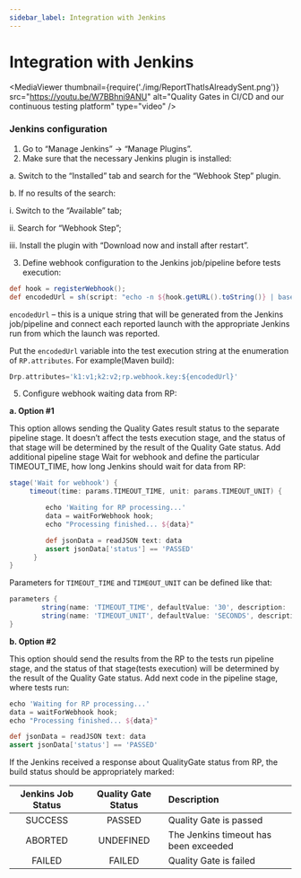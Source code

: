 ```yaml
---
sidebar_label: Integration with Jenkins
---
```


# Integration with Jenkins

<MediaViewer thumbnail={require('./img/ReportThatIsAlreadySent.png')} src="https://youtu.be/W7BBhni9ANU" alt="Quality Gates in CI/CD and our continuous testing platform" type="video" />

### Jenkins configuration

1. Go to “Manage Jenkins” -> “Manage Plugins”.
2. Make sure that the necessary Jenkins plugin is installed:

a. Switch to the “Installed” tab and search for the “Webhook Step” plugin.

b. If no results of the search:

i. Switch to the “Available” tab;

ii. Search for “Webhook Step”;

iii. Install the plugin with “Download now and install after restart”.

3. Define webhook configuration to the Jenkins job/pipeline before tests execution:

```groovy
def hook = registerWebhook();
def encodedUrl = sh(script: "echo -n ${hook.getURL().toString()} | base64 -w 0", returnStdout: true)
```

```encodedUrl``` – this is a unique string that will be generated from the Jenkins job/pipeline and connect each reported launch with the appropriate Jenkins run from which the launch was reported.


Put the ```encodedUrl``` variable into the test execution string at the enumeration of ```RP.attributes```. For example(Maven build):

```groovy
Drp.attributes='k1:v1;k2:v2;rp.webhook.key:${encodedUrl}'
```

5. Configure webhook waiting data from RP:

**a. Option #1**

This option allows sending the Quality Gates result status to the separate pipeline stage. It doesn’t affect the tests execution stage, and the status of that stage will be determined by the result of the Quality Gate status.
Add additional pipeline stage Wait for webhook and define the particular TIMEOUT_TIME, how long Jenkins should wait for data from RP:

```groovy
stage('Wait for webhook') {
     timeout(time: params.TIMEOUT_TIME, unit: params.TIMEOUT_UNIT) {

         echo 'Waiting for RP processing...'
         data = waitForWebhook hook;
         echo "Processing finished... ${data}"

         def jsonData = readJSON text: data
         assert jsonData['status'] == 'PASSED' 
      }
}
```

Parameters for ```TIMEOUT_TIME``` and ```TIMEOUT_UNIT``` can be defined like that:

```groovy
parameters {
        string(name: 'TIMEOUT_TIME', defaultValue: '30', description: '')
        string(name: 'TIMEOUT_UNIT', defaultValue: 'SECONDS', description: '')
}
```

**b. Option #2**

This option should send the results from the RP to the tests run pipeline stage, and the status of that stage(tests execution) will be determined by the result of the Quality Gate status.
Add next code in the pipeline stage, where tests run:

```groovy
echo 'Waiting for RP processing...'
data = waitForWebhook hook;
echo "Processing finished... ${data}"

def jsonData = readJSON text: data
assert jsonData['status'] == 'PASSED'
```

If the Jenkins received a response about QualityGate status from RP, the build status should be appropriately marked:

| Jenkins Job Status | Quality Gate Status | Description              |
| :----:      |    :----:   | :---                                    |
| SUCCESS     | PASSED      | Quality Gate is passed                  |
| ABORTED	    | UNDEFINED   | The Jenkins timeout has been exceeded   |
| FAILED      | FAILED      | Quality Gate is failed                  |		
	
